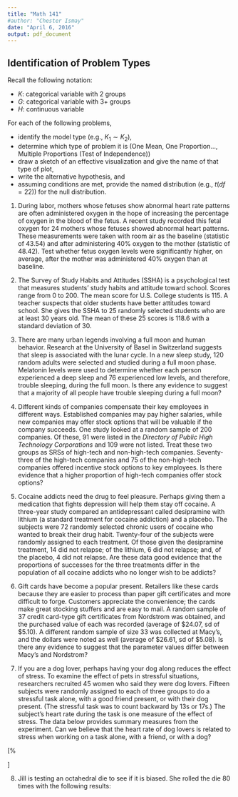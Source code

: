 ```yaml
---
title: "Math 141"
#author: "Chester Ismay"
date: "April 6, 2016"
output: pdf_document
---
```


## Identification of Problem Types

Recall the following notation:

  - $K$: categorical variable with 2 groups
  - $G$: categorical variable with 3+ groups
  - $H$: continuous variable

For each of the following problems, 

  - identify the model type (e.g., $K_1 \sim K_2$),
  - determine which type of problem it is (One Mean, One Proportion..., Multiple Proportions (Test of Independence))
  - draw a sketch of an effective visualization and give the name of that type of plot,
  - write the alternative hypothesis, and
  - assuming conditions are met, provide the named distribution (e.g., $t(df = 22)$) for the null distribution.

<!-- %Two paired means -->    

1. During labor, mothers whose fetuses show abnormal heart rate patterns are often administered oxygen in the hope of increasing the percentage of oxygen in the blood of the fetus.  A recent study recorded this fetal oxygen for 24 mothers whose fetuses showed abnormal heart patterns.  These measurements were taken with room air as the baseline (statistic of 43.54) and after administering 40% oxygen to the mother (statistic of 48.42). Test whether fetus oxygen levels were significantly higher, on average, after the mother was administered 40% oxygen than at baseline.

<!-- %One Mean -->

2. The Survey of Study Habits and Attitudes (SSHA) is a psychological test that measures students' study habits and attitude toward school.  Scores range from 0 to 200.  The mean score for U.S. College students is 115.  A teacher suspects that older students have better attitudes toward school.  She gives the SSHA to 25 randomly selected students who are at least 30 years old.  The mean of these 25 scores is 118.6 with a standard deviation of 30.

<!-- %One proportion -->

3. There are many urban legends involving a full moon and human behavior.  Research at the University of Basel in Switzerland suggests that sleep is associated with the lunar cycle.  In a new sleep study, 120 random adults were selected and studied during a full moon phase.  Melatonin levels were used to determine whether each person experienced a deep sleep and 76 experienced low levels, and therefore, trouble sleeping, during the full moon.  Is there any evidence to suggest that a majority of all people have trouble sleeping during a full moon? 

<!-- %Two proportions -->

4. Different kinds of companies compensate their key employees in different ways.  Established companies may pay higher salaries, while new companies may offer stock options that will be valuable if the company succeeds.  One study looked at a random sample of 200 companies.  Of these, 91 were listed in the _Directory of Public High Technology Corporations_ and 109 were not listed.  Treat these two groups as SRSs of high-tech and non-high-tech companies.  Seventy-three of the high-tech companies and 75 of the non-high-tech companies offered incentive stock options to key employees.  Is there evidence that a higher proportion of high-tech companies offer stock options?

<!-- Multiple Proportions (Test of Independence) -->

5. Cocaine addicts need the drug to feel pleasure.  Perhaps giving them a medication that fights depression will help them stay off cocaine.  A three-year study compared an antidepressant called desipramine with lithium (a standard treatment for cocaine addiction) and a placebo.  The subjects were 72 randomly selected chronic users of cocaine who wanted to break their drug habit.  Twenty-four of the subjects were randomly assigned to each treatment.  Of those given the desipramine treatment, 14 did not relapse; of the lithium, 6 did not relapse; and, of the placebo, 4 did not relapse.  Are these data good evidence that the proportions of successes for the three treatments differ in the population of all cocaine addicts who no longer wish to be addicts?

<!-- %Two independent means -->
6. Gift cards have become a popular present.  Retailers like these cards because they are easier to process than paper gift certificates and more difficult to forge.  Customers appreciate the convenience; the cards make great stocking stuffers and are easy to mail.  A random sample of 37 credit card-type gift certificates from Nordstrom was obtained, and the purchased value of each was recorded (average of \$24.07, sd of $5.10).  A different random sample of size 33 was collected at Macy's, and the dollars were noted as well (average of \$26.61, sd of $5.08).  Is there any evidence to suggest that the parameter values differ between Macy's and Nordstrom?



<!-- %Multiple means -->

7. If you are a dog lover, perhaps having your dog along reduces the effect of stress.  To examine the effect of pets in stressful situations, researchers recruited 45 women who said they were dog lovers.  Fifteen subjects were randomly assigned to each of three groups to do a stressful task alone, with a good friend present, or with their dog present.  (The stressful task was to count backward by 13s or 17s.)  The subject's heart rate during the task is one measure of the effect of stress.  The data below provides summary measures from the experiment.  Can we believe that the heart rate of dog lovers is related to stress when working on a task alone, with a friend, or with a dog?

\[%
\begin{tabular}
[c]{|c|c|c|c|}\hline
Group & Mean & Standard Deviation\\\hline
\multicolumn{1}{|l|}{Control} & \multicolumn{1}{|l|}{82.524} & \multicolumn{1}{|c|}{9.242}\\\hline
\multicolumn{1}{|l|}{Friend} & \multicolumn{1}{|l|}{81.325} & \multicolumn{1}{|c|}{8.341}\\\hline
\multicolumn{1}{|l|}{Pet} & \multicolumn{1}{|l|}{73.483} & \multicolumn{1}{|c|}{9.970}\\\hline
\end{tabular}
\]

<!-- Multiple Proportions (Goodness of Fit) -->

8. Jill is testing an octahedral die to see if it is biased.  She rolled the die 80 times with the following results:

\begin{center}
\includegraphics{octo_die.png}
\end{center}